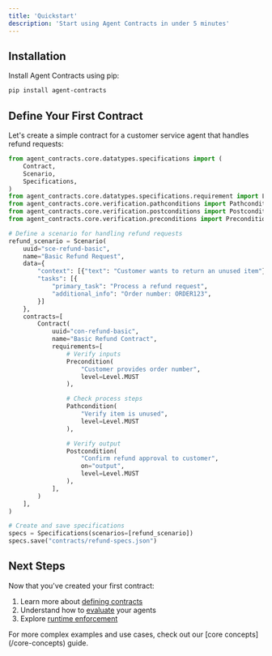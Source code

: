 ```yaml
---
title: 'Quickstart'
description: 'Start using Agent Contracts in under 5 minutes'
---
```


## Installation

Install Agent Contracts using pip:

```bash
pip install agent-contracts
```

## Define Your First Contract

Let's create a simple contract for a customer service agent that handles refund requests:

```python
from agent_contracts.core.datatypes.specifications import (
    Contract,
    Scenario,
    Specifications,
)
from agent_contracts.core.datatypes.specifications.requirement import Level
from agent_contracts.core.verification.pathconditions import Pathcondition
from agent_contracts.core.verification.postconditions import Postcondition
from agent_contracts.core.verification.preconditions import Precondition

# Define a scenario for handling refund requests
refund_scenario = Scenario(
    uuid="sce-refund-basic",
    name="Basic Refund Request",
    data={
        "context": [{"text": "Customer wants to return an unused item"}],
        "tasks": [{
            "primary_task": "Process a refund request",
            "additional_info": "Order number: ORDER123",
        }]
    },
    contracts=[
        Contract(
            uuid="con-refund-basic",
            name="Basic Refund Contract",
            requirements=[
                # Verify inputs
                Precondition(
                    "Customer provides order number",
                    level=Level.MUST
                ),

                # Check process steps
                Pathcondition(
                    "Verify item is unused",
                    level=Level.MUST
                ),

                # Verify output
                Postcondition(
                    "Confirm refund approval to customer",
                    on="output",
                    level=Level.MUST
                ),
            ],
        )
    ],
)

# Create and save specifications
specs = Specifications(scenarios=[refund_scenario])
specs.save("contracts/refund-specs.json")
```

## Next Steps

Now that you've created your first contract:

1. Learn more about [defining contracts](/define/contracts)
2. Understand how to [evaluate](/evaluate/evaluation) your agents
3. Explore [runtime enforcement](/enforce/runtime)

<Note>
  For more complex examples and use cases, check out our [core concepts](/core-concepts) guide.
</Note>
